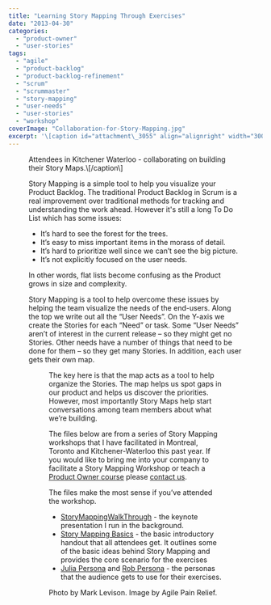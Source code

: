 ```yaml
---
title: "Learning Story Mapping Through Exercises"
date: "2013-04-30"
categories: 
  - "product-owner"
  - "user-stories"
tags: 
  - "agile"
  - "product-backlog"
  - "product-backlog-refinement"
  - "scrum"
  - "scrummaster"
  - "story-mapping"
  - "user-needs"
  - "user-stories"
  - "workshop"
coverImage: "Collaboration-for-Story-Mapping.jpg"
excerpt: '\[caption id="attachment\_3055" align="alignright" width="300"\]![Attendees in Kitchener'
---
```




<Figure
  src={CollaborationForStoryMapping}
  alt="Attendees in Kitchener Waterloo - collaborating on building their maps"
  caption="Attendees in Kitchener Waterloo - collaborating on building their maps"
/>
 Attendees in Kitchener Waterloo - collaborating on building their Story Maps.\[/caption\]

Story Mapping is a simple tool to help you visualize your Product Backlog. The traditional Product Backlog in Scrum is a real improvement over traditional methods for tracking and understanding the work ahead. However it's still a long To Do List which has some issues:

- It’s hard to see the forest for the trees.
- It’s easy to miss important items in the morass of detail.
- It’s hard to prioritize well since we can’t see the big picture.
- It’s not explicitly focused on the user needs.

In other words, flat lists become confusing as the Product grows in size and complexity.

Story Mapping is a tool to help overcome these issues by helping the team visualize the needs of the end-users. Along the top we write out all the “User Needs”. On the Y-axis we create the Stories for each “Need” or task. Some “User Needs” aren’t of interest in the current release – so they might get no Stories. Other needs have a number of things that need to be done for them – so they get many Stories. In addition, each user gets their own map.

<Figure
  src={AnnonatedStoryMap}
  alt="Attendees in Kitchener Waterloo - collaborating on building their maps"
  caption="Attendees in Kitchener Waterloo - collaborating on building their maps"
/>


The key here is that the map acts as a tool to help organize the Stories. The map helps us spot gaps in our product and helps us discover the priorities. However, most importantly Story Maps help start conversations among team members about what we’re building.

The files below are from a series of Story Mapping workshops that I have facilitated in Montreal, Toronto and Kitchener-Waterloo this past year. If you would like to bring me into your company to facilitate a Story Mapping Workshop or teach a [Product Owner course](/certified-scrum-product-owner-cspo-training) please [contact us](/contact-us).

The files make the most sense if you’ve attended the workshop.

- [StoryMappingWalkThrough](/wp-content/uploads/2020/01/StoryMappingWalkThrough.pdf) - the keynote presentation I run in the background.
- [Story Mapping Basics](/wp-content/uploads/2020/01/Story-Mapping-Basics.pdf) - the basic introductory handout that all attendees get. It outlines some of the basic ideas behind Story Mapping and provides the core scenario for the exercises
- [Julia Persona](/wp-content/uploads/2020/01/Julia-Persona.pdf) and [Rob Persona](/wp-content/uploads/2020/01/Rob-Persona.pdf) - the personas that the audience gets to use for their exercises.

Photo by Mark Levison. Image by Agile Pain Relief.

